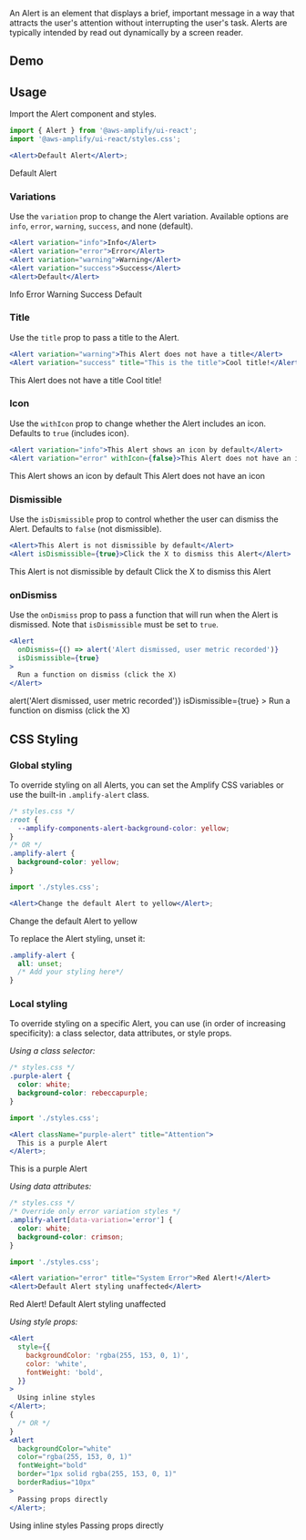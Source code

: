
An Alert is an element that displays a brief, important message in a way that attracts the user's attention without interrupting the user's task. Alerts are typically intended by read out dynamically by a screen reader.

## Demo

<AlertDemo />

## Usage

Import the Alert component and styles.

```jsx
import { Alert } from '@aws-amplify/ui-react';
import '@aws-amplify/ui-react/styles.css';

<Alert>Default Alert</Alert>;
```

<Example>
  <Alert>Default Alert</Alert>
</Example>

### Variations

Use the `variation` prop to change the Alert variation. Available options are `info`, `error`, `warning`, `success`, and none (default).

```jsx
<Alert variation="info">Info</Alert>
<Alert variation="error">Error</Alert>
<Alert variation="warning">Warning</Alert>
<Alert variation="success">Success</Alert>
<Alert>Default</Alert>
```

<Example>
  <Alert variation="info">Info</Alert>
  <Alert variation="error">Error</Alert>
  <Alert variation="warning">Warning</Alert>
  <Alert variation="success">Success</Alert>
  <Alert>Default</Alert>
</Example>

### Title

Use the `title` prop to pass a title to the Alert.

```jsx
<Alert variation="warning">This Alert does not have a title</Alert>
<Alert variation="success" title="This is the title">Cool title!</Alert>
```

<Example>
  <Flex direction="column" gap="1rem">
    <Alert variation="warning">This Alert does not have a title</Alert>
    <Alert variation="success" title="This is the title">
      Cool title!
    </Alert>
  </Flex>
</Example>

### Icon

Use the `withIcon` prop to change whether the Alert includes an icon. Defaults to `true` (includes icon).

```jsx
<Alert variation="info">This Alert shows an icon by default</Alert>
<Alert variation="error" withIcon={false}>This Alert does not have an icon</Alert>
```

<Example>
  <Flex direction="column" gap="1rem">
    <Alert variation="info">This Alert shows an icon by default</Alert>
    <Alert variation="error" withIcon={false}>
      This Alert does not have an icon
    </Alert>
  </Flex>
</Example>

### Dismissible

Use the `isDismissible` prop to control whether the user can dismiss the Alert. Defaults to `false` (not dismissible).

```jsx
<Alert>This Alert is not dismissible by default</Alert>
<Alert isDismissible={true}>Click the X to dismiss this Alert</Alert>
```

<Example>
  <Flex direction="column" gap="1rem">
    <Alert>This Alert is not dismissible by default</Alert>
    <Alert isDismissible={true}>Click the X to dismiss this Alert</Alert>
  </Flex>
</Example>

### onDismiss

Use the `onDismiss` prop to pass a function that will run when the Alert is dismissed. Note that `isDismissible` must be set to `true`.

```jsx
<Alert
  onDismiss={() => alert('Alert dismissed, user metric recorded')}
  isDismissible={true}
>
  Run a function on dismiss (click the X)
</Alert>
```

<Example>
  <Alert
    onDismiss={() => alert('Alert dismissed, user metric recorded')}
    isDismissible={true}
  >
    Run a function on dismiss (click the X)
  </Alert>
</Example>

## CSS Styling

### Global styling

To override styling on all Alerts, you can set the Amplify CSS variables or use the built-in `.amplify-alert` class.

```css
/* styles.css */
:root {
  --amplify-components-alert-background-color: yellow;
}
/* OR */
.amplify-alert {
  background-color: yellow;
}
```

```jsx
import './styles.css';

<Alert>Change the default Alert to yellow</Alert>;
```

<Alert backgroundColor="yellow">Change the default Alert to yellow</Alert>

To replace the Alert styling, unset it:

```css
.amplify-alert {
  all: unset;
  /* Add your styling here*/
}
```

### Local styling

To override styling on a specific Alert, you can use (in order of increasing specificity): a class selector, data attributes, or style props.

_Using a class selector:_

```css
/* styles.css */
.purple-alert {
  color: white;
  background-color: rebeccapurple;
}
```

```jsx
import './styles.css';

<Alert className="purple-alert" title="Attention">
  This is a purple Alert
</Alert>;
```

<Example>
  <Alert className="purple-alert" title="Attention">
    This is a purple Alert
  </Alert>
</Example>

_Using data attributes:_

```css
/* styles.css */
/* Override only error variation styles */
.amplify-alert[data-variation='error'] {
  color: white;
  background-color: crimson;
}
```

```jsx
import './styles.css';

<Alert variation="error" title="System Error">Red Alert!</Alert>
<Alert>Default Alert styling unaffected</Alert>
```

<Example>
  <Flex direction="column" gap="1rem">
    <Alert
      variation="error"
      color="white"
      backgroundColor="crimson"
      title="System Error"
    >
      Red Alert!
    </Alert>
    <Alert>Default Alert styling unaffected</Alert>
  </Flex>
</Example>

_Using style props:_

```jsx
<Alert
  style={{
    backgroundColor: 'rgba(255, 153, 0, 1)',
    color: 'white',
    fontWeight: 'bold',
  }}
>
  Using inline styles
</Alert>;
{
  /* OR */
}
<Alert
  backgroundColor="white"
  color="rgba(255, 153, 0, 1)"
  fontWeight="bold"
  border="1px solid rgba(255, 153, 0, 1)"
  borderRadius="10px"
>
  Passing props directly
</Alert>;
```

<Example>
  <Flex direction="column" gap="1rem">
    <Alert
      style={{
        backgroundColor: 'rgba(255, 153, 0, 1)',
        color: 'white',
        fontWeight: 'bold',
      }}
    >
      Using inline styles
    </Alert>
    <Alert
      backgroundColor="white"
      color="rgba(255, 153, 0, 1)"
      fontWeight="bold"
      border="1px solid rgba(255, 153, 0, 1)"
      borderRadius="10px"
    >
      Passing props directly
    </Alert>
  </Flex>
</Example>
